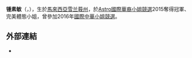 {{expand|time=2015-11-10T09:46:10+00:00}}
{{unreferenced|time=2015-11-10T09:46:10+00:00}}
{{藝人
| 姓名 = 锺素敏
| 類型 = 演員
| 圖片 =
| 圖片尺寸 =
| 圖片簡介 =
| 英文名 = Janice Choong Soo Meen
| 綽號 =
| 國籍 = {{MAS}}
| 民族 =
| 籍貫 =
| 出生日期 ={{birth_date_and _age|1991|12|4}}
| 出生地點 ={{MAL}}[[雪兰莪州|雪兰莪州]]
| 逝世日期 =
| 逝世地點 =
| 職業 =
| 語言 = [[華語|華語]]，[[英語|英語]]，[[福建話|福建話]]，[[馬來語|馬來語]]
| 教育程度 = 大學
| 宗教信仰 =
| 配偶 =
| 出身地 =
| 活躍年代 = 2015年至今
| 經紀公司 =
| 網站 =
| awards = 2015年[[Astro國際華裔小姐競選|Astro國際華裔小姐競選]]冠軍、完美體態小姐
| 生肖 =
| 星座 =
| 三圍 =
| 血型 =
| 身高 =
| 體重 =
}}

'''锺素敏'''（{{lang-en|'''Janice Choong Soo Meen'''}}，{{bd|1991年12月4日}}），生於[[馬來西亞|馬來西亞]][[雪兰莪州|雪兰莪州]]，於[[Astro國際華裔小姐競選|Astro國際華裔小姐競選]]2015奪得冠軍、完美體態小姐，曾參加2016年[[國際中華小姐競選|國際中華小姐競選]]。

== 外部連結 ==
* {{instagram|janice_choong}}
{{各地華裔小姐|[[许愫恩|许愫恩]]|馬來西亞|冠|2015|[[林宣妤|林宣妤]]}}